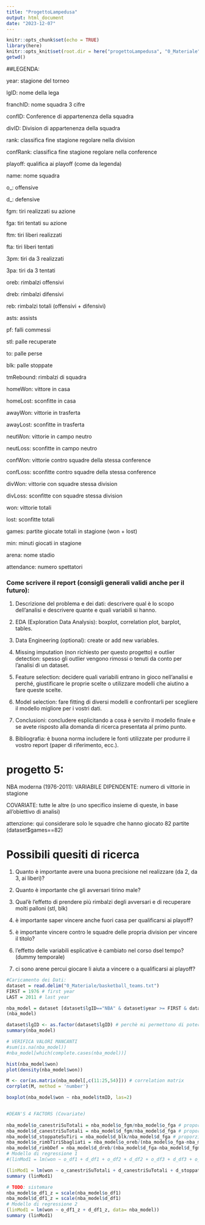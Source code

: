 ```yaml
---
title: "ProgettoLampedusa"
output: html_document
date: "2023-12-07"
---
```


```r
knitr::opts_chunk$set(echo = TRUE)
library(here)
knitr::opts_knit$set(root.dir = here("progettoLampedusa", "0_Materiale"))
getwd()
```


##LEGENDA:

year: stagione del torneo

lgID: nome della lega

franchID: nome squadra 3 cifre

confID: Conference di appartenenza della squadra

divID: Division di appartenenza della squadra

rank: classifica fine stagione regolare nella division

confRank: classifica fine stagione regolare nella conference

playoff: qualifica ai playoff (come da legenda)

name: nome squadra

o_: offensive

d_: defensive

fgm: tiri realizzati su azione

fga: tiri tentati su azione

ftm: tiri liberi realizzati

fta: tiri liberi tentati

3pm: tiri da 3 realizzati

3pa: tiri da 3 tentati

oreb: rimbalzi offensivi

dreb: rimbalzi difensivi

reb: rimbalzi totali (offensivi + difensivi)

asts: assists

pf: falli commessi

stl: palle recuperate

to: palle perse

blk: palle stoppate

tmRebound: rimbalzi di squadra

homeWon: vittore in casa

homeLost: sconfitte in casa

awayWon: vittorie in trasferta

awayLost: sconfitte in trasferta

neutWon: vittorie in campo neutro

neutLoss: sconfitte in campo neutro

confWon: vittorie contro squadre della stessa conference

confLoss: sconfitte contro squadre della stessa conference

divWon: vittorie con squadre stessa division

divLoss: sconfitte con squadre stessa division

won: vittorie totali

lost: sconfitte totali

games: partite giocate totali in stagione (won + lost)

min: minuti giocati in stagione

arena: nome stadio

attendance: numero spettatori


### Come scrivere il report (consigli generali validi anche per il futuro):

1. Descrizione del problema e dei dati: descrivere qual è lo scopo dell’analisi e descrivere quante e quali variabili si hanno.

2. EDA (Exploration Data Analysis): boxplot, correlation plot, barplot, tables.

3. Data Engineering (optional): create or add new variables.

4. Missing imputation (non richiesto per questo progetto) e outlier detection: spesso gli outlier vengono rimossi o tenuti da conto per l’analisi di un dataset.

5. Feature selection: decidere quali variabili entrano in gioco nell’analisi e perché, giustificare le proprie scelte o utilizzare modelli che aiutino a fare queste scelte.

6. Model selection: fare fitting di diversi modelli e confrontarli per scegliere il modello migliore per i vostri dati.

7. Conclusioni: concludere esplicitando a cosa è servito il modello finale e se avete risposto alla domanda di ricerca presentata al primo punto.

8. Bibliografia: è buona norma includere le fonti utilizzate per produrre il vostro report (paper di riferimento, ecc.).



# progetto 5: 

NBA moderna (1976-2011): VARIABILE DIPENDENTE: numero di vittorie in stagione

COVARIATE: tutte le altre (o uno specifico insieme di queste, in base all'obiettivo di analisi)

attenzione: qui considerare solo le squadre che hanno giocato 82 partite (dataset$games==82)


# Possibili quesiti di ricerca

1. Quanto è importante avere una buona precisione nel realizzare (da 2, da 3, ai liberi)?

2. Quanto è importante che gli avversari tirino male?

3. Qual'è l'effetto di prendere più rimbalzi degli avversari e di recuperare molti palloni (stl, blk)

4. è importante saper vincere anche fuori casa per qualificarsi ai playoff?

5. è importante vincere contro le squadre delle propria division per vincere il titolo?

6. l'effetto delle variabili esplicative è cambiato nel corso dsel tempo? (dummy temporale)

7. ci sono arene percui giocare li aiuta a vincere o a qualificarsi ai playoff?


```r

#Caricamento dei Dati:
dataset = read.delim("0_Materiale/basketball_teams.txt")
FIRST = 1976 # first year 
LAST = 2011 # last year

nba_model = dataset [dataset$lgID=="NBA" & dataset$year >= FIRST & dataset$year <= LAST & dataset$games==82,]
(nba_model)

dataset$lgID <- as.factor(dataset$lgID) # perchè mi permettono di poter generare variabili dummy
summary(nba_model)

# VERIFICA VALORI MANCANTI
#sum(is.na(nba_model))
#nba_model[which(complete.cases(nba_model))]

hist(nba_model$won)
plot(density(nba_model$won))

M <- cor(as.matrix(nba_model[,c(11:25,54)])) # correlation matrix
corrplot(M, method = 'number')

boxplot(nba_model$won ~ nba_model$tmID, las=2)


#DEAN'S 4 FACTORS (Covariate)
  
nba_model$o_canestriSuTotali = nba_model$o_fgm/nba_model$o_fga # proporzione tra tiri realizzati su tiri totali
nba_model$d_canestriSuTotali = nba_model$d_fgm/nba_model$d_fga # proporzione tra tiri subiti su tiri totali
nba_model$d_stoppateSuTiri = nba_model$d_blk/nba_model$d_fga # proporzione su quanti tiri tentati sono stati stoppati
nba_model$o_rimbTiriSbagliati = nba_model$o_oreb/(nba_model$o_fga-nba_model$o_fgm) # percentuale di rimbalzi presi su tiri sbagliati in attacco
nba_model$d_rimbDef = nba_model$d_dreb/(nba_model$d_fga-nba_model$d_fgm) # percentuale di rimbalzi difensivi presi in difesa
# Modello di regressione 1
#(linMod1 = lm(won ~ o_df1 + d_df1 + o_df2 + d_df2 + o_df3 + d_df3 + o_df4 + d_df4, data= nba_model))

(linMod1 = lm(won ~ o_canestriSuTotali + d_canestriSuTotali + d_stoppateSuTiri + o_rimbTiriSbagliati + d_rimbDef, data = nba_model ))
summary (linMod1)

# TODO: sistemare
nba_model$o_df1_z = scale(nba_model$o_df1)
nba_model$d_df1_z = scale(nba_model$d_df1)
# Modello di regressione 2
(linMod1 = lm(won ~ o_df1_z + d_df1_z, data= nba_model))
summary (linMod1)
```